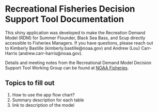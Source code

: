 # Recreational Fisheries Decision Support Tool Documentation

This shiny application was developed to make the Recreation Demand Model (RDM) for Summer Flounder, Black Sea Bass, and Scup directly accessible to Fisheries Managers. If you have questions, please reach out to Kimberly Bastille (kimberly.bastille@noaa.gov) and Andrew (Lou) Carr-Harris (andrew.carr-harris@noaa.gov). 

Details and meeting notes from the Recreational Demand Model Decision Support Tool Working Group can be found at [NOAA Fisheries](https://www.fisheries.noaa.gov/event/recreational-demand-model-decision-support-tool-working-group-summer-flounder-black-sea-bass). 


## Topics to fill out 
1) How to use the app flow chart?
2) Summary description for each table
3) link to description of the model